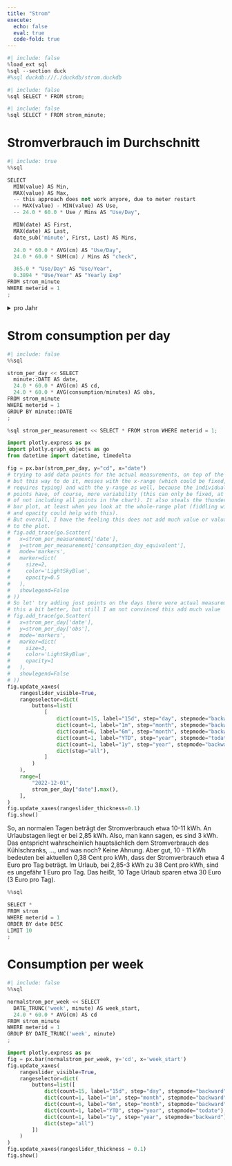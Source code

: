 ```yaml
---
title: "Strom"
execute:
  echo: false
  eval: true
  code-fold: true
---
```


```python
#| include: false
%load_ext sql
%sql --section duck
#%sql duckdb:///./duckdb/strom.duckdb
```

```python
#| include: false
%sql SELECT * FROM strom;
```

```python
#| include: false
%sql SELECT * FROM strom_minute;
```

# Stromverbrauch im Durchschnitt

```python
#| include: true
%%sql

SELECT 
  MIN(value) AS Min,
  MAX(value) AS Max,
  -- this approach does not work anyore, due to meter restart
  -- MAX(value) - MIN(value) AS Use,
  -- 24.0 * 60.0 * Use / Mins AS "Use/Day",

  MIN(date) AS First,
  MAX(date) AS Last,
  date_sub('minute', First, Last) AS Mins, 

  24.0 * 60.0 * AVG(cm) AS "Use/Day", 
  24.0 * 60.0 * SUM(cm) / Mins AS "check", 

  365.0 * "Use/Day" AS "Use/Year",
  0.3894 * "Use/Year" AS "Yearly Exp"
FROM strom_minute
WHERE meterid = 1
;
```

<details><summary>pro Jahr</summary>
<p>

```python
#| include: true
%%sql

SELECT 
  year(minute) AS year,
  MIN(value) AS Min,
  MAX(value) AS Max,

  MIN(date) AS First,
  MAX(date) AS Last,
  date_sub('minute', First, Last) AS Mins, 

  24.0 * 60.0 * AVG(cm) AS "Use/Day", 
  24.0 * 60.0 * SUM(cm) / Mins AS "check", 

  365.0 * "Use/Day" AS "Use/Year",
  0.3894 * "Use/Year" AS "Yearly Exp"
FROM strom_minute
WHERE meterid = 1
GROUP BY year(minute)
;
```

</p>
</details>



# Strom consumption per day

```python
#| include: false
%%sql

strom_per_day << SELECT 
  minute::DATE AS date,
  24.0 * 60.0 * AVG(cm) AS cd,
  24.0 * 60.0 * AVG(consumption/minutes) AS obs,
FROM strom_minute
WHERE meterid = 1
GROUP BY minute::DATE
;
```


```python
%sql strom_per_measurement << SELECT * FROM strom WHERE meterid = 1;
```


```python
import plotly.express as px
import plotly.graph_objects as go
from datetime import datetime, timedelta

fig = px.bar(strom_per_day, y="cd", x="date")
# trying to add data points for the actual measurements, on top of the daily average
# but this way to do it, messes with the x-range (which could be fixed, but
# requires typing) and with the y-range as well, because the individual data
# points have, of course, more variability (this can only be fixed, at the cost
# of not including all points in the chart). It also steals the thunder of the
# bar plot, at least when you look at the whole-range plot (fiddling with size
# and opacity could help with this).
# But overall, I have the feeling this does not add much value or valuable info
# to the plot.
# fig.add_trace(go.Scatter(
#   x=strom_per_measurement['date'],
#   y=strom_per_measurement['consumption_day_equivalent'],
#   mode='markers',
#   marker=dict(
#     size=2,
#     color='LightSkyBlue',
#     opacity=0.5
#   ),
#   showlegend=False
# ))
# So let' try adding just points on the days there were actual measurements
# this a bit better, but still I am not convinced this add much value
# fig.add_trace(go.Scatter(
#   x=strom_per_day['date'],
#   y=strom_per_day['obs'],
#   mode='markers',
#   marker=dict(
#     size=3,
#     color='LightSkyBlue',
#     opacity=1
#   ),
#   showlegend=False
# ))
fig.update_xaxes(
    rangeslider_visible=True,
    rangeselector=dict(
        buttons=list(
            [
                dict(count=15, label="15d", step="day", stepmode="backward"),
                dict(count=1, label="1m", step="month", stepmode="backward"),
                dict(count=6, label="6m", step="month", stepmode="backward"),
                dict(count=1, label="YTD", step="year", stepmode="todate"),
                dict(count=1, label="1y", step="year", stepmode="backward"),
                dict(step="all"),
            ]
        )
    ),
    range=[
        "2022-12-01",
        strom_per_day["date"].max(),
    ],
)
fig.update_xaxes(rangeslider_thickness=0.1)
fig.show()
```

So, an normalen Tagen beträgt der Stromverbrauch etwa 10-11 kWh. An Urlaubstagen liegt er bei 2,85 kWh. Also, man kann sagen, es sind 3 kWh. Das entspricht wahrscheinlich hauptsächlich dem Stromverbrauch des Kühlschranks, ..., und was noch? Keine Ahnung. Aber gut, 10 - 11 kWh bedeuten bei aktuellen 0,38 Cent pro kWh, dass der Stromverbrauch etwa 4 Euro pro Tag beträgt. Im Urlaub, bei 2,85-3 kWh zu 38 Cent pro kWh, sind es ungefähr 1 Euro pro Tag. Das heißt, 10 Tage Urlaub sparen etwa 30 Euro (3 Euro pro Tag).


```python
%%sql

SELECT *
FROM strom
WHERE meterid = 1
ORDER BY date DESC
LIMIT 10
;
```


# Consumption per week

```python
#| include: false
%%sql

normalstrom_per_week << SELECT 
  DATE_TRUNC('week', minute) AS week_start,
  24.0 * 60.0 * AVG(cm) AS cd
FROM strom_minute
WHERE meterid = 1
GROUP BY DATE_TRUNC('week', minute)
;
```

```python
import plotly.express as px
fig = px.bar(normalstrom_per_week, y='cd', x='week_start')
fig.update_xaxes(
    rangeslider_visible=True,
    rangeselector=dict(
        buttons=list([
            dict(count=15, label="15d", step="day", stepmode="backward"),
            dict(count=1, label="1m", step="month", stepmode="backward"),
            dict(count=6, label="6m", step="month", stepmode="backward"),
            dict(count=1, label="YTD", step="year", stepmode="todate"),
            dict(count=1, label="1y", step="year", stepmode="backward"),
            dict(step="all")
        ])
    )
)
fig.update_xaxes(rangeslider_thickness = 0.1)
fig.show()
```



